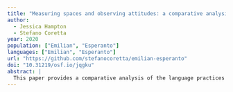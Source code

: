 ```yaml
---
title: "Measuring spaces and observing attitudes: a comparative analysis on the language practices of Emilian and Esperanto speakers"
author:
  - Jessica Hampton
  - Stefano Coretta
year: 2020
population: ["Emilian", "Esperanto"]
languages: ["Emilian", "Esperanto"]
url: "https://github.com/stefanocoretta/emilian-esperanto"
doi: "10.31219/osf.io/jqgku"
abstract: |
  This paper provides a comparative analysis of the language practices maintained by speakers of two minoritised languages: Emilian and Esperanto. Emilian is a Gallo-Italic language group historically spoken in the Emilia Romagna region of Italy for which very little is currently known. Esperanto is seemingly maintaining itself more successfully than Emilian and can therefore serve as an insightful member of comparison. We administered a sociolinguistic questionnaire designed to5quantify spaces of language use and attitudes towards each language to investigate the following: (i) spaces of language use and (ii) language attitudes in the two communities, and (iii) the relationship between spaces, language attitudes and competence. The results suggest that the relationship between language attitudes and competence is modulated by spaces of use: at lower proportions of9spaces of use, language attitudes are more positively correlated with language competence, while at higher proportions of spaces of use, the relationship between attitude and competence is reduced. Although Emilian is maintained in less spaces than Esperanto is, we observe that it is still used in local spaces. We propose that creating spaces for users of minoritised language like Emilian could engender higher levels of language competence and hence language maintenance.
---
```

